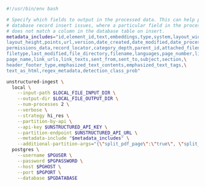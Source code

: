 ```bash CLI
#!/usr/bin/env bash

# Specify which fields to output in the processed data. This can help prevent
# database record insert issues, where a particular field in the processed data
# does not match a column in the database table on insert.
metadata_includes="id,element_id,text,embeddings,type,system,layout_width,\
layout_height,points,url,version,date_created,date_modified,date_processed,\
permissions_data,record_locator,category_depth,parent_id,attached_filename,\
filetype,last_modified,file_directory,filename,languages,page_number,links,\
page_name,link_urls,link_texts,sent_from,sent_to,subject,section,\
header_footer_type,emphasized_text_contents,emphasized_text_tags,\
text_as_html,regex_metadata,detection_class_prob"

unstructured-ingest \
  local \
    --input-path $LOCAL_FILE_INPUT_DIR \
    --output-dir $LOCAL_FILE_OUTPUT_DIR \
    --num-processes 2 \
    --verbose \
    --strategy hi_res \
    --partition-by-api \
    --api-key $UNSTRUCTURED_API_KEY \
    --partition-endpoint $UNSTRUCTURED_API_URL \
    --metadata-include "$metadata_includes" \
    --additional-partition-args="{\"split_pdf_page\":\"true\", \"split_pdf_allow_failed\":\"true\", \"split_pdf_concurrency_level\": 15}" \
  postgres \
    --username $PGUSER \
    --password $PGPASSWORD \
    --host $PGHOST \
    --port $PGPORT \
    --database $PGDATABASE
```